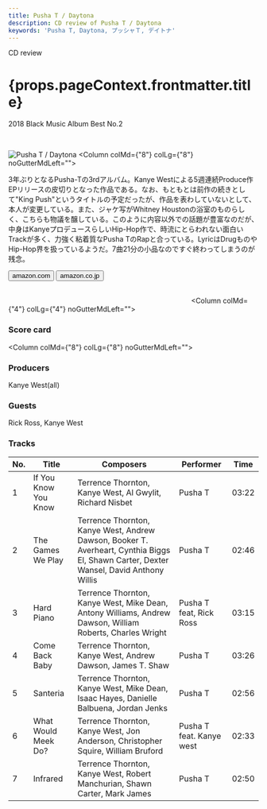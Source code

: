 ```yaml
---
title: Pusha T / Daytona
description: CD review of Pusha T / Daytona
keywords: 'Pusha T, Daytona, プッシャＴ, デイトナ'
---
```




<p className="largeP">CD review</p>
<h1 className="h1--no--margin">{props.pageContext.frontmatter.title}</h1>
<p className="largeP"><Link to="/best50/2018/">2018 Black Music Album Best No.2</Link></p>

<br/>
<Row  className="image-card-group">
	<Column colMd={"4"} colLg={"4"} noGutterMdLeft="">
       <ImageCard>

![Pusha T / Daytona](../../images/cd/pushat3L.jpg) 
</ImageCard>
	</Column>
	<Column colMd={"8"} colLg={"8"} noGutterMdLeft="">
	  <p>
	    3年ぶりとなるPusha-Tの3rdアルバム。Kanye Westによる5週連続Produce作EPリリースの皮切りとなった作品である。なお、もともとは前作の続きとして"King Push"というタイトルの予定だったが、作品を表わしていないとして、本人が変更している。また、ジャケ写がWhitney Houstonの浴室のものらしく、こちらも物議を醸している。このように内容以外での話題が豊富なのだが、中身はKanyeプロデュースらしいHip-Hop作で、時流にとらわれない面白いTrackが多く、力強く粘着質なPusha TのRapと合っている。LyricはDrugものやHip-Hop界を扱っているようだ。7曲21分の小品なのですぐ終わってしまうのが残念。
    </p>
    <div>
	    <Button href="https://amzn.to/2UYkoVN" kind="primary" size="small" renderIcon={ArrowUpRight24}>
        amazon.com
      </Button>
      <Button href="https://amzn.to/2YCBlps" kind="secondary" size="small" renderIcon={ArrowUpRight24}>
        amazon.co.jp
      </Button>
	  </div>
	  <a style="display:inline-block;overflow:hidden;background:url(https://linkmaker.itunes.apple.com/ja-jp/lockup.svg?releaseDate=2018-05-25&kind=album&bubble=apple_music&style=mono-black) no-repeat;width:180px;height:45px;" href="https://geo.music.apple.com/jp/album/daytona/1388853738?mt=1&app=music&ls=1"></a>
    <a style="display:inline-block;overflow:hidden;background:url(https://linkmaker.itunes.apple.com/ja-jp/badge-lrg.svg?releaseDate=2018-05-25T00:00:00Z&kind=album&bubble=itunes_music) no-repeat;width:180px;height:41px;" href="https://geo.music.apple.com/jp/album/daytona/1388853738?app=itunes"></a>
  </Column>
</Row>
<Row >
  <Column colMd={"4"} colLg={"4"} noGutterMdLeft="">
    <div>
      <h3>Score card</h3>
	    <SliderJS1 value="1" />
      <SliderJS2 value="1" />
	    <SliderJS3 value="2" />
      <SliderJS4 value="8" />
    </div>
  </Column>
  <Column colMd={"8"} colLg={"8"} noGutterMdLeft="">
    <div>
      <h3>Producers</h3>
      <p>
        Kanye West(all)
      </p>
      <h3>Guests</h3>
      <p>
        Rick Ross, Kanye West
      </p>
    </div>
  </Column>
</Row>

<h3>Tracks</h3>

|	No. |	 Title               |	 Composers                                                                                                                            |	 Performer               | Time	 |
| --- |	-------------------- | -------------------------------------------------------------------------------------------------------------------------------------- |	------------------------ | ----- |
|	1	  |	If You Know You Know | Terrence Thornton, Kanye West, Al Gwylit, Richard Nisbet                                                                              	|	Pusha T                  | 03:22 |
|	2	  |	The Games We Play    | Terrence Thornton, Kanye West, Andrew Dawson, Booker T. Averheart, Cynthia Biggs El, Shawn Carter, Dexter Wansel, David Anthony Willis	|	Pusha T                  | 02:46 |
|	3	  |	Hard Piano           | Terrence Thornton, Kanye West, Mike Dean, Antony Williams, Andrew Dawson, William Roberts, Charles Wright                             	|	Pusha T feat, Rick Ross  | 03:15 |
|	4	  |	Come Back Baby       | Terrence Thornton, Kanye West, Andrew Dawson, James T. Shaw                                                                           	|	Pusha T                  | 03:26 |
|	5	  |	Santeria             | Terrence Thornton, Kanye West, Mike Dean, Isaac Hayes, Danielle Balbuena, Jordan Jenks                                                	|	Pusha T                  | 02:56 |
|	6	  |	What Would Meek Do?  | Terrence Thornton, Kanye West, Jon Anderson, Christopher Squire, William Bruford                                                      	|	Pusha T feat. Kanye west | 02:33 |
|	7	  |	Infrared             | Terrence Thornton, Kanye West, Robert Manchurian, Shawn Carter, Mark James                                                            	|	Pusha T                  | 02:50 |
